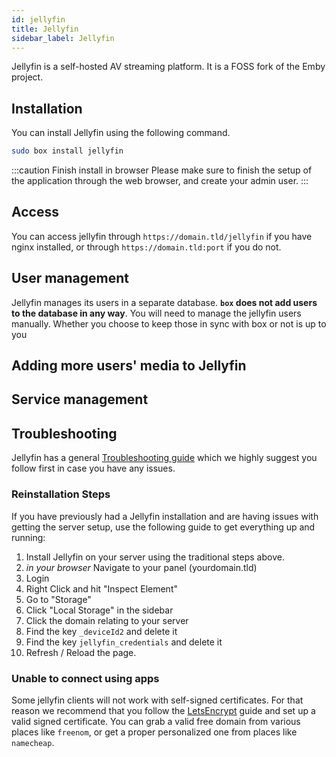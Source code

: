 ```yaml
---
id: jellyfin
title: Jellyfin
sidebar_label: Jellyfin
---
```

Jellyfin is a self-hosted AV streaming platform. It is a FOSS fork of the Emby project.

## Installation
You can install Jellyfin using the following command.

```bash
sudo box install jellyfin
```
:::caution Finish install in browser
Please make sure to finish the setup of the application through the web browser, and create your admin user.
:::

## Access
You can access jellyfin through `https://domain.tld/jellyfin` if you have nginx installed, or through `https://domain.tld:port` if you do not.

## User management
Jellyfin manages its users in a separate database. **`box` does not add users to the database in any way**. You will need to manage the jellyfin users manually. Whether you choose to keep those in sync with box or not is up to you

## Adding more users' media to Jellyfin

<PermsSrv serviceName="Jellyfin" serviceUsr="jellyfin"/>

## Service management

<SystemdTabs service="jellyfin"/>

## Troubleshooting


<Troubleshooting />

Jellyfin has a general [Troubleshooting guide](https://jellyfin.org/docs/general/administration/troubleshooting.html) which we highly suggest you follow first in case you have any issues.

### Reinstallation Steps

If you have previously had a Jellyfin installation and are having issues with getting the server setup, use the following guide to get everything up and running:

1. Install Jellyfin on your server using the traditional steps above.
2. *in your browser* Navigate to your panel (yourdomain.tld)
3. Login
4. Right Click and hit "Inspect Element"
5. Go to "Storage"
6. Click "Local Storage" in the sidebar
7. Click the domain relating to your server
8. Find the key ``_deviceId2`` and delete it
9. Find the key ``jellyfin_credentials`` and delete it
10. Refresh / Reload the page.

### Unable to connect using apps
Some jellyfin clients will not work with self-signed certificates. For that reason we recommend that you follow the [LetsEncrypt](letsencrypt.mdx) guide and set up a valid signed certificate. You can grab a valid free domain from various places like `freenom`, or get a proper personalized one from places like `namecheap`.
